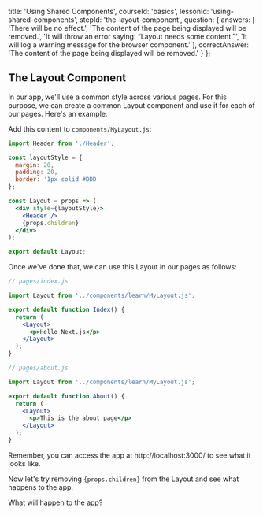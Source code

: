 
  title: 'Using Shared Components',
  courseId: 'basics',
  lessonId: 'using-shared-components',
  stepId: 'the-layout-component',
  question: {
    answers: [
      'There will be no effect.',
      'The content of the page being displayed will be removed.',
      'It will throw an error saying: “Layout needs some content.”',
      'It will log a warning message for the browser component.'
    ],
    correctAnswer: 'The content of the page being displayed will be removed.'
  }
};

## The Layout Component

In our app, we'll use a common style across various pages. For this purpose, we can create a common Layout component and use it for each of our pages. Here's an example:

Add this content to `components/MyLayout.js`:

```jsx
import Header from './Header';

const layoutStyle = {
  margin: 20,
  padding: 20,
  border: '1px solid #DDD'
};

const Layout = props => (
  <div style={layoutStyle}>
    <Header />
    {props.children}
  </div>
);

export default Layout;
```

Once we've done that, we can use this Layout in our pages as follows:

```jsx
// pages/index.js

import Layout from '../components/learn/MyLayout.js';

export default function Index() {
  return (
    <Layout>
      <p>Hello Next.js</p>
    </Layout>
  );
}
```

```jsx
// pages/about.js

import Layout from '../components/learn/MyLayout.js';

export default function About() {
  return (
    <Layout>
      <p>This is the about page</p>
    </Layout>
  );
}
```

Remember, you can access the app at http://localhost:3000/ to see what it looks like.

Now let's try removing `{props.children}` from the Layout and see what happens to the app.

What will happen to the app?

